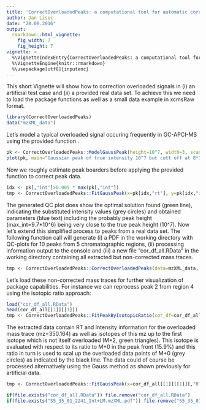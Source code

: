 ---
title: 'CorrectOverloadedPeaks: a computational tool for automatic correction of overloaded signals in GC-APCI-MS'
author: Jan Lisec
date: "20.08.2016"
output: 
  rmarkdown::html_vignette:
    fig_width: 7
    fig_height: 7
vignette: >
  %\VignetteIndexEntry{CorrectOverloadedPeaks: a computational tool for automatic correction of overloaded signals in GC-APCI-MS}
  %\VignetteEngine{knitr::rmarkdown}
  %\usepackage[utf8]{inputenc}
---

This short Vignette will show how to correction overloaded signals in (i) an artificial test case and (ii) a provided real data set. To achieve this we need to load the package functions as well as a small data example in xcmsRaw format.

```{r preload}
library(CorrectOverloadedPeaks)
data("mzXML_data")
```

Let's model a typical overloaded signal occuring frequently in GC-APCI-MS using the provided function \code{ModelGaussPeak}.

```{r}
pk <- CorrectOverloadedPeaks::ModelGaussPeak(height=10^7, width=3, scan_rate=10, e=0, ds=8*10^6, base_line=10^2)
plot(pk, main="Gaussian peak of true intensity 10^7 but cutt off at 8*10^6")
```

Now we roughly estimate peak boarders before applying the provided function \code{FitGaussPeak} to correct peak data.

```{r}
idx <- pk[,"int"]>0.005 * max(pk[,"int"])
tmp <- CorrectOverloadedPeaks::FitGaussPeak(x=pk[idx,"rt"], y=pk[idx,"int"], silent=FALSE, xlab="RT", ylab="Intensity")
```

The generated QC plot does show the optimal solution found (green line), indicating the substituted intensity values (grey circles) and obtained parameters (blue text) including the probably peak height (max_int=9.7*10^6) being very close to the true peak height (10^7). Now let's extend this simplified process to peaks from a real data set. The following function call will generate (i) a PDF in the working directory with QC-plots for 10 peaks from 5 chromatographic regions, (ii) processing information output to the console and (iii) a new file "cor_df_all.RData" in the working directory containing all extracted but non-corrected mass traces.

```{r}
tmp <- CorrectOverloadedPeaks::CorrectOverloadedPeaks(data=mzXML_data, method="EMG", testing=TRUE)
```

Let's load these non-corrected mass traces for further visualization of package capabilities. For instance we can reprocess peak 2 from region 4 using the isotopic ratio approach:

```{r}
load("cor_df_all.RData")
head(cor_df_all[[1]][[1]])
tmp <- CorrectOverloadedPeaks::FitPeakByIsotopicRatio(cor_df=cor_df_all[[1]][[1]], silent=FALSE)
```

The extracted data contain RT and Intensity information for the overloaded mass trace (mz=350.164) as well as isotopes of this mz up to the first isotope which is not itself overloaded (M+2, green triangles). This isotope is evaluated with respect to its ratio to M+0 in the peak front (15.9%) and this ratio in turn is used to scal up the overloaded data points of M+0 (grey circles) as indicated by the black line. The data could of course be processed alternatively using the Gauss method as shown previously for artificial data.

```{r}
tmp <- CorrectOverloadedPeaks::FitGaussPeak(x=cor_df_all[[1]][[1]][,"RT"], y=cor_df_all[[1]][[1]][,"int0"], silent=FALSE, xlab="RT", ylab="Intensity")
```

```{r, echo=FALSE, prompt=FALSE}
if(file.exists("cor_df_all.RData")) file.remove("cor_df_all.RData")
if(file.exists("S5_35_01_2241_Int+LM.mzXML.pdf")) file.remove("S5_35_01_2241_Int+LM.mzXML.pdf")
```
